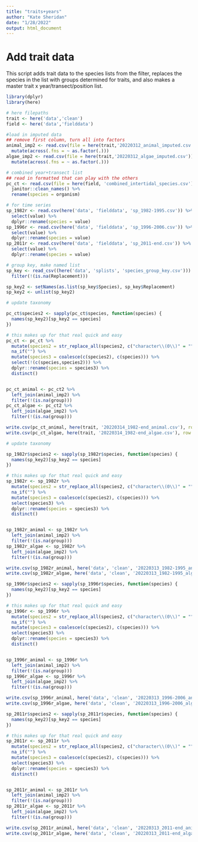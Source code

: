 ```yaml
---
title: "traits+years"
author: "Kate Sheridan"
date: "1/28/2022"
output: html_document
---
```

# Add trait data
This script adds trait data to the species lists from the filter, replaces the species in the list with groups determined for traits, and also makes a master trait x year/transect/position list.

```r
library(dplyr)
library(here)

# here filepaths
trait <- here('data','clean')
field <- here('data','fielddata')
```


```r
#load in imputed data
## remove first column, turn all into factors
animal_imp2 <- read.csv(file = here(trait,'20220312_animal_imputed.csv'))[,-1]%>% 
  mutate(across(.fns = ~ as.factor(.)))
algae_imp2 <- read.csv(file = here(trait,'20220312_algae_imputed.csv'))[,-1]%>% 
  mutate(across(.fns = ~ as.factor(.)))

# combined year+transect list
## read in formatted that can play with the others
pc_ct <- read.csv(file = here(field, 'combined_intertidal_species.csv')) %>%
  janitor::clean_names() %>%
  rename(species = organism)

# for time series
sp_1982r <- read.csv(here('data', 'fielddata', 'sp_1982-1995.csv')) %>%
  select(value) %>%
  dplyr::rename(species = value)
sp_1996r <- read.csv(here('data', 'fielddata', 'sp_1996-2006.csv')) %>%
  select(value) %>%
  dplyr::rename(species = value)
sp_2011r <- read.csv(here('data', 'fielddata', 'sp_2011-end.csv')) %>%
  select(value) %>%
  dplyr::rename(species = value)

# group key, make named list
sp_key <- read_csv((here('data', 'splists', 'species_group_key.csv'))) %>%
  filter(!(is.na(Replacement)))

sp_key2 <- setNames(as.list(sp_key$Species), sp_key$Replacement)
sp_key2 <- unlist(sp_key2)

```

```r
# update taxonomy

pc_ct$species2 <- sapply(pc_ct$species, function(species) {
  names(sp_key2)[sp_key2 == species]
})

# this makes up for that real quick and easy
pc_ct <- pc_ct %>%
  mutate(species2 = str_replace_all(species2, c("character\\(0\\)" = ""))) %>%
  na_if("") %>%
  mutate(species3 = coalesce(c(species2), c(species))) %>%
  select(!(c(species,species2))) %>%
  dplyr::rename(species = species3) %>%
  distinct()


pc_ct_animal <- pc_ct2 %>%
  left_join(animal_imp2) %>%
  filter(!(is.na(group)))
pc_ct_algae <- pc_ct2 %>%
  left_join(algae_imp2) %>%
  filter(!(is.na(group)))

write.csv(pc_ct_animal, here(trait, '20220314_1982-end_animal.csv'), row.names = FALSE)
write.csv(pc_ct_algae, here(trait, '20220314_1982-end_algae.csv'), row.names = FALSE)


```



```r
# update taxonomy

sp_1982r$species2 <- sapply(sp_1982r$species, function(species) {
  names(sp_key2)[sp_key2 == species]
})

# this makes up for that real quick and easy
sp_1982r <- sp_1982r %>%
  mutate(species2 = str_replace_all(species2, c("character\\(0\\)" = ""))) %>%
  na_if("") %>%
  mutate(species3 = coalesce(c(species2), c(species))) %>%
  select(species3) %>%
  dplyr::rename(species = species3) %>%
  distinct()


sp_1982r_animal <- sp_1982r %>%
  left_join(animal_imp2) %>%
  filter(!(is.na(group)))
sp_1982r_algae <- sp_1982r %>%
  left_join(algae_imp2) %>%
  filter(!(is.na(group)))

write.csv(sp_1982r_animal, here('data', 'clean', '20220313_1982-1995_animal.csv'), row.names = FALSE)
write.csv(sp_1982r_algae, here('data', 'clean', '20220313_1982-1995_algae.csv'), row.names = FALSE)
```

```r
sp_1996r$species2 <- sapply(sp_1996r$species, function(species) {
  names(sp_key2)[sp_key2 == species]
})

# this makes up for that real quick and easy
sp_1996r <- sp_1996r %>%
  mutate(species2 = str_replace_all(species2, c("character\\(0\\)" = ""))) %>%
  na_if("") %>%
  mutate(species3 = coalesce(c(species2), c(species))) %>%
  select(species3) %>%
  dplyr::rename(species = species3) %>%
  distinct()


sp_1996r_animal <- sp_1996r %>%
  left_join(animal_imp2) %>%
  filter(!(is.na(group)))
sp_1996r_algae <- sp_1996r %>%
  left_join(algae_imp2) %>%
  filter(!(is.na(group)))

write.csv(sp_1996r_animal, here('data', 'clean', '20220313_1996-2006_animal.csv'), row.names = FALSE)
write.csv(sp_1996r_algae, here('data', 'clean', '20220313_1996-2006_algae.csv'), row.names = FALSE)
```


```r
sp_2011r$species2 <- sapply(sp_2011r$species, function(species) {
  names(sp_key2)[sp_key2 == species]
})

# this makes up for that real quick and easy
sp_2011r <- sp_2011r %>%
  mutate(species2 = str_replace_all(species2, c("character\\(0\\)" = ""))) %>%
  na_if("") %>%
  mutate(species3 = coalesce(c(species2), c(species))) %>%
  select(species3) %>%
  dplyr::rename(species = species3) %>%
  distinct()


sp_2011r_animal <- sp_2011r %>%
  left_join(animal_imp2) %>%
  filter(!(is.na(group)))
sp_2011r_algae <- sp_2011r %>%
  left_join(algae_imp2) %>%
  filter(!(is.na(group)))

write.csv(sp_2011r_animal, here('data', 'clean', '20220313_2011-end_animal.csv'), row.names = FALSE)
write.csv(sp_2011r_algae, here('data', 'clean', '20220313_2011-end_algae.csv'), row.names = FALSE)
```

